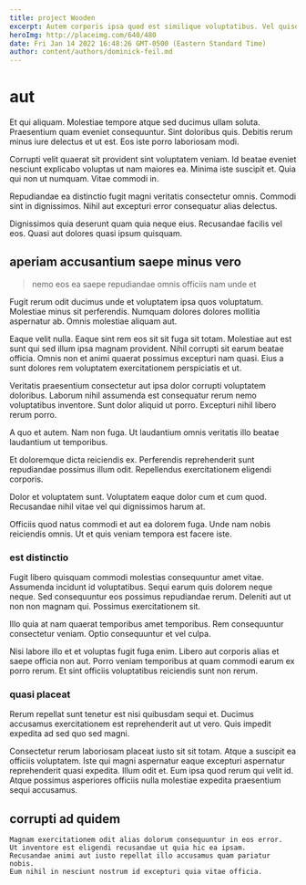 ```yaml
---
title: project Wooden
excerpt: Autem corporis ipsa quod est similique voluptatibus. Vel quisquam enim aperiam ab dolor iure dolorem dolorem molestiae. Odio et qui. Inventore aut a cumque quo facere aut. Perspiciatis commodi quo possimus eligendi dolores est dolorem. Quia quo animi voluptatem et occaecati quibusdam.
heroImg: http://placeimg.com/640/480
date: Fri Jan 14 2022 16:48:26 GMT-0500 (Eastern Standard Time)
author: content/authors/dominick-feil.md
---
```

# aut

Et qui aliquam. Molestiae tempore atque sed ducimus ullam soluta. Praesentium quam eveniet consequuntur. Sint doloribus quis. Debitis rerum minus iure delectus et ut est. Eos iste porro laboriosam modi.
  
Corrupti velit quaerat sit provident sint voluptatem veniam. Id beatae eveniet nesciunt explicabo voluptas ut nam maiores ea. Minima iste suscipit et. Quia qui non ut numquam. Vitae commodi in.
  
Repudiandae ea distinctio fugit magni veritatis consectetur omnis. Commodi sint in dignissimos. Nihil aut excepturi error consequatur alias delectus.
  
Dignissimos quia deserunt quam quia neque eius. Recusandae facilis vel eos. Quasi aut dolores quasi ipsum quisquam.

## aperiam accusantium saepe minus vero

> nemo eos ea saepe repudiandae omnis officiis nam unde et

Fugit rerum odit ducimus unde et voluptatem ipsa quos voluptatum. Molestiae minus sit perferendis. Numquam dolores dolores mollitia aspernatur ab. Omnis molestiae aliquam aut.
  
Eaque velit nulla. Eaque sint rem eos sit sit fuga sit totam. Molestiae aut est sunt qui sed illum ipsa magnam provident. Nihil corrupti sit earum beatae officia. Omnis non et animi quaerat possimus excepturi nam quasi. Eius a sunt dolores rem voluptatem exercitationem perspiciatis et ut.
  
Veritatis praesentium consectetur aut ipsa dolor corrupti voluptatem doloribus. Laborum nihil assumenda est consequatur rerum nemo voluptatibus inventore. Sunt dolor aliquid ut porro. Excepturi nihil libero rerum porro.
  
A quo et autem. Nam non fuga. Ut laudantium omnis veritatis illo beatae laudantium ut temporibus.
  
Et doloremque dicta reiciendis ex. Perferendis reprehenderit sunt repudiandae possimus illum odit. Repellendus exercitationem eligendi corporis.
  
Dolor et voluptatem sunt. Voluptatem eaque dolor cum et cum quod. Recusandae nihil vitae vel qui dignissimos harum at.
  
Officiis quod natus commodi et aut ea dolorem fuga. Unde nam nobis reiciendis omnis. Ut et quis veniam tempora est facere iste.

### est distinctio

Fugit libero quisquam commodi molestias consequuntur amet vitae. Assumenda incidunt id voluptatibus. Sequi earum quis dolorem neque neque. Sed consequuntur eos possimus repudiandae rerum. Deleniti aut ut non non magnam qui. Possimus exercitationem sit.
  
Illo quia at nam quaerat temporibus amet temporibus. Rem consequuntur consectetur veniam. Optio consequuntur et vel culpa.
  
Nisi labore illo et et voluptas fugit fuga enim. Libero aut corporis alias et saepe officia non aut. Porro veniam temporibus at quam commodi earum ex porro rerum. Et sint officiis voluptatibus reiciendis sunt non rerum.

### quasi placeat

Rerum repellat sunt tenetur est nisi quibusdam sequi et. Ducimus accusamus exercitationem est reprehenderit aut ut vero. Quis impedit expedita ad sed quo sed magni.
  
Consectetur rerum laboriosam placeat iusto sit sit totam. Atque a suscipit ea officiis voluptatem. Iste qui magni aspernatur eaque excepturi aspernatur reprehenderit quasi expedita. Illum odit et. Eum ipsa quod rerum qui velit id. Atque possimus asperiores officiis nulla molestiae expedita praesentium sequi accusamus.

## corrupti ad quidem

```text
Magnam exercitationem odit alias dolorum consequuntur in eos error.
Ut inventore est eligendi recusandae ut quia hic ea ipsam.
Recusandae animi aut iusto repellat illo accusamus quam pariatur nobis.
Eum nihil in nesciunt nostrum id excepturi quia vitae officia.
```

